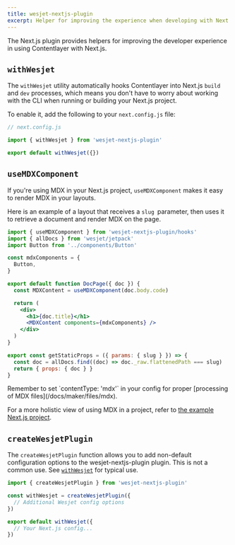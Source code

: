```yaml
---
title: wesjet-nextjs-plugin
excerpt: Helper for improving the experience when developing with Next.js.
---
```


The Next.js plugin provides helpers for improving the developer experience in using Contentlayer with Next.js.

## `withWesjet`

The `withWesjet` utility automatically hooks Contentlayer into Next.js `build` and `dev` processes, which means you don't have to worry about working with the CLI when running or building your Next.js project.

To enable it, add the following to your `next.config.js` file:

```js
// next.config.js

import { withWesjet } from 'wesjet-nextjs-plugin'

export default withWesjet({})
```

## `useMDXComponent`

If you're using MDX in your Next.js project, `useMDXComponent` makes it easy to render MDX in your layouts.

Here is an example of a layout that receives a `slug `parameter, then uses it to retrieve a document and render MDX on the page.

```jsx
import { useMDXComponent } from 'wesjet-nextjs-plugin/hooks'
import { allDocs } from 'wesjet/jetpack'
import Button from '../components/Button'

const mdxComponents = {
  Button,
}

export default function DocPage({ doc }) {
  const MDXContent = useMDXComponent(doc.body.code)

  return (
    <div>
      <h1>{doc.title}</h1>
      <MDXContent components={mdxComponents} />
    </div>
  )
}

export const getStaticProps = ({ params: { slug } }) => {
  const doc = allDocs.find((doc) => doc._raw.flattenedPath === slug)
  return { props: { doc } }
}
```

<Callout>
  Remember to set `contentType: 'mdx'` in your config for proper [processing of MDX files](/docs/maker/files/mdx).
</Callout>

For a more holistic view of using MDX in a project, refer to [the example Next.js project](https://github.com/wesbitty/wesjet-starter).

## `createWesjetPlugin`

The `createWesjetPlugin` function allows you to add non-default configuration options to the wesjet-nextjs-plugin plugin. This is not a common use. See [`withWesjet`](#withWesjet) for typical use.

```js
import { createWesjetPlugin } from 'wesjet-nextjs-plugin'

const withWesjet = createWesjetPlugin({
  // Additional Wesjet config options
})

export default withWesjet({
  // Your Next.js config...
})
```
